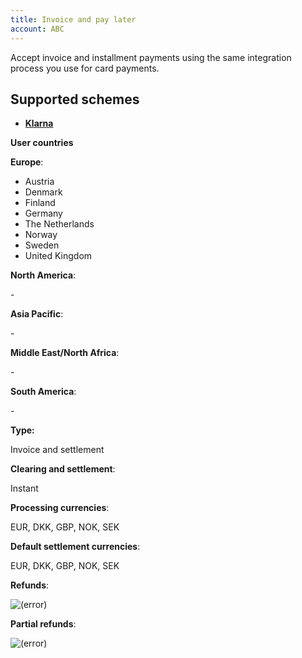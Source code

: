 ```yaml
---
title: Invoice and pay later
account: ABC
---
```


Accept invoice and installment payments using the same integration process you use for card payments.

Supported schemes
-----------------

*   [**Klarna**](#tabs-42b13492-964f-458f-a917-3d08de07e88f-1)

**User countries**

**Europe**:

*   Austria
*   Denmark
*   Finland
*   Germany
*   The Netherlands
*   Norway
*   Sweden
*   United Kingdom

**North America**:

\-

**Asia Pacific**:

\-

**Middle East/North Africa**:

\-

**South America**:

\-

**Type:**

Invoice and settlement

**Clearing and settlement**:

Instant

**Processing currencies**:

EUR, DKK, GBP, NOK, SEK

**Default settlement currencies**:

EUR, DKK, GBP, NOK, SEK

**Refunds**:

![(error)](/s/en_GB/7901/abf7b35644d5a5d1d7e4b0969a83e8eb2b569fb5/_/images/icons/emoticons/error.svg)

**Partial refunds**:

![(error)](/s/en_GB/7901/abf7b35644d5a5d1d7e4b0969a83e8eb2b569fb5/_/images/icons/emoticons/error.svg)
